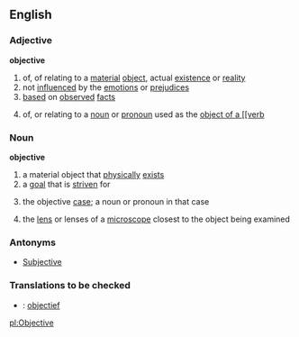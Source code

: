 ==English==
===Adjective===
'''objective'''
# of, of relating to a [[material]] [[object]], actual [[existence]] or [[reality]]
# not [[influence]]d by the [[emotion]]s or [[prejudice]]s
# [[base]]d on [[observe]]d [[fact]]s
#{{grammar}} of, or relating to a [[noun]] or [[pronoun]] used as the [[object of a [[verb]]
===Noun===
'''objective'''
# a material object that [[physically]] [[exist]]s
# a [[goal]] that is [[striven]] for
#{{grammar}} the objective [[case]]; a noun or pronoun in that case
# the [[lens]] or lenses of a [[microscope]] closest to the object being examined

===Antonyms===
*[[Subjective]]

===Translations to be checked===
*{{nl}}: [[objectief]]

[[pl:Objective]]